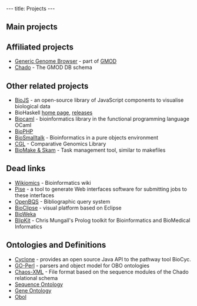 ---
title: Projects
---

==Main projects==
{{Main projects}}

==Affiliated projects==
* [http://gmod.org/wiki/GBrowse Generic Genome Browser] - part of [http://www.gmod.org GMOD]
* [http://gmod.org/wiki/Chado Chado] - The GMOD DB schema

==Other related projects==

* [http://biojs.net/ BioJS] - an open-source library of JavaScript components to visualise biological data
* BioHaskell [http://biohaskell.org/ home page], [http://hackage.haskell.org/packages/archive/pkg-list.html#cat:bioinformatics releases]
* [http://biocaml.org Biocaml] - bioinformatics library in the functional programming language OCaml
* [http://biophp.org BioPHP]
* [http://biosmalltalk.github.io/web/ BioSmalltalk] - Bioinformatics in a pure objects environment
* [http://www.yandell-lab.org/software/cgl.html CGL] - Comparative Genomics Library
* [http://skam.sourceforge.net/ BioMake &amp; Skam] - Task management tool, similar to makefiles

==Dead links==
* [http://wikiomics.org Wikiomics] - Bioinformatics wiki
* [http://www.pasteur.fr/recherche/unites/sis/Pise/ Pise] - a tool to generate Web interfaces software for submitting jobs to these interfaces
* [http://www.ebi.ac.uk/~senger/openbqs/ OpenBQS] - Bibliographic query system
* [http://www.bioclipse.net/ BioClipse] - visual platform based on Eclipse
* [http://bioweka.sourceforge.net/index.php/Main_Page BioWeka]
* [http://blipkit.org BlipKit] - Chris Mungall's Prolog toolkit for Bioinformatics and BioMedical Informatics

==Ontologies and Definitions==
* [http://nemo-cyclone.sourceforge.net Cyclone] - provides an open source Java API to the pathway tool BioCyc.
* [http://search.cpan.org/~cmungall/go-perl GO-Perl] - parsers and object model for OBO ontologies
* [http://www.fruitfly.org/chaos-xml/ Chaos-XML] - File format based on the sequence modules of the Chado relational schema
* [http://song.sourceforge.net/ Sequence Ontology]
* [http://geneontology.org/ Gene Ontology]
* [http://www.fruitfly.org/~cjm/obol/ Obol]